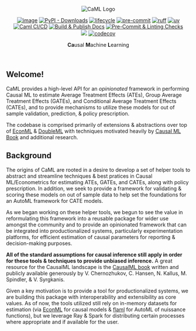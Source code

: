 <center>
<img src="assets/main_logo.svg" align="center" alt="CaML Logo" style="height: auto; width: auto; max-width: 400px;"/>

[![image](https://img.shields.io/pypi/v/caml.svg)](https://pypi.python.org/pypi/caml)
[![PyPI - Downloads](https://img.shields.io/pypi/dm/caml)](https://pypi.python.org/pypi/caml)
[![lifecycle](https://img.shields.io/badge/Lifecycle-Experimental-blue?style=flat)](https://img.shields.io/badge/Lifecycle-Experimental-blue?style=flat)
[![pre-commit](https://img.shields.io/badge/pre--commit-enabled-brightgreen?logo=pre-commit&logoColor=white)](https://github.com/pre-commit/pre-commit)
[![ruff](https://img.shields.io/endpoint?url=https://raw.githubusercontent.com/astral-sh/ruff/main/assets/badge/v2.json)](https://github.com/astral-sh/ruff)
[![uv](https://img.shields.io/endpoint?url=https://raw.githubusercontent.com/astral-sh/uv/main/assets/badge/v0.json)](https://github.com/astral-sh/uv)
<br>
[![Caml CI/CD](https://github.com/jakepenzak/caml/actions/workflows/ci.yml/badge.svg?branch=main)](https://github.com/jakepenzak/caml/actions/workflows/ci.yml)
[![Build & Publish Docs](https://github.com/jakepenzak/caml/actions/workflows/docs.yml/badge.svg)](https://github.com/jakepenzak/caml/actions/workflows/docs.yml)
[![Pre-Commit & Linting Checks](https://github.com/jakepenzak/caml/actions/workflows/lint.yml/badge.svg?branch=main)](https://github.com/jakepenzak/caml/actions/workflows/lint.yml)
<br>
<a href="https://app.codacy.com/gh/jakepenzak/caml/dashboard?utm_source=gh&utm_medium=referral&utm_content=&utm_campaign=Badge_grade"><img src="https://app.codacy.com/project/badge/Grade/cd6cc54c704e4a7aafe20f851bc39236"/></a>
[![codecov](https://codecov.io/gh/jakepenzak/caml/graph/badge.svg?token=UBABBZXO85)](https://codecov.io/gh/jakepenzak/caml)

**Ca**usal **M**achine **L**earning

</center>

<br>

## Welcome!

CaML provides a high-level API for an _opinionated_ framework in performing Causal ML to estimate Average Treatment Effects (ATEs),
Group Average Treatment Effects (GATEs), and Conditional Average Treatment Effects (CATEs), and to provide mechanisms to utilize these
models for out of sample validation, prediction, & policy prescription.

The codebase is comprised primarily of extensions & abstractions over top of [EconML](https://github.com/py-why/EconML)
& [DoubleML](https://docs.doubleml.org/stable/api/generated/doubleml.datasets.make_confounded_irm_data.html#doubleml.datasets.make_confounded_irm_data)
with techniques motivated heavily by [Causal ML Book](https://causalml-book.org/) and additional research.

## Background

The origins of CaML are rooted in a desire to develop a set of helper tools to abstract and streamline techniques
& best pratices in Causal ML/Econometrics for estimating ATEs, GATEs, and CATEs, along with policy prescription. In
addition, we seek to provide a framework for validating & scoring these models on out of sample data to help
set the foundations for an AutoML framework for CATE models.

As we began working on these helper tools, we begun to see the value in reformulating this framework into a reusable
package for wider use amongst the community and to provide an opinionated framework that can be integrated into productionalized
systems, particularly experimentation platforms, for efficient estimation of causal parameters for reporting & decision-making
purposes.

**All of the standard assumptions for causal inference still apply in order for these tools & techniques to provide
unbiased inference.** A great resource for the CausalML landscape is the [CausalML book](https://www.causalml-book.org/) written and
publicly available generously by V. Chernozhukov, C. Hansen, N. Kallus, M. Spindler, & V. Syrgkanis.

Given a key motivation is to provide a tool for productionalized systems, we are building this package with interoperability
and extensibility as core values. As of now, the tools utilized still rely on in-memory datasets for estimation (via [EconML](https://github.com/py-why/EconML)
for causal models & [flaml](https://microsoft.github.io/FLAML/) for AutoML of nuissance functions), but we leverage Ray & Spark for distributing
certain processes where appropriate and if available for the user.

